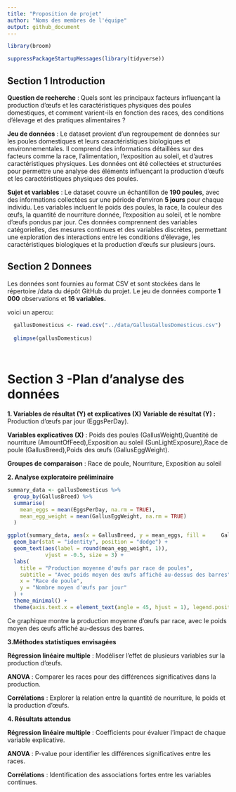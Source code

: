 ---
title: "Proposition de projet"
author: "Noms des membres de l'équipe"
output: github_document
---

```{r load-packages, message = FALSE}
library(broom)
```


```{r echo=FALSE}
suppressPackageStartupMessages(library(tidyverse))
```
## Section 1 Introduction

**Question de recherche** : Quels sont les principaux facteurs influençant la production d'œufs et les caractéristiques physiques des poules domestiques, et comment varient-ils en fonction des races, des conditions d’élevage et des pratiques alimentaires ?

**Jeu de données** : Le dataset provient d’un regroupement de données sur les poules domestiques et leurs caractéristiques biologiques et environnementales. Il comprend des informations détaillées sur des facteurs comme la race, l’alimentation, l’exposition au soleil, et d’autres caractéristiques physiques. Les données ont été collectées et structurées pour permettre une analyse des éléments influençant la production d'œufs et les caractéristiques physiques des poules.


**Sujet et variables** : Le dataset couvre un échantillon de **190 poules**, avec des informations collectées sur une période d’environ **5 jours** pour chaque individu. Les variables incluent le poids des poules, la race, la couleur des œufs, la quantité de nourriture donnée, l’exposition au soleil, et le nombre d’œufs pondus par jour. Ces données comprennent des variables catégorielles, des mesures continues et des variables discrètes, permettant une exploration des interactions entre les conditions d'élevage, les caractéristiques biologiques et la production d'œufs sur plusieurs jours.



## Section 2 Donnees

Les données sont fournies au format CSV et sont stockées dans le répertoire /data du dépôt GitHub du projet. Le jeu de données comporte **1 000** observations et **16 variables.**

voici un apercu:

```{r load-data, echo = FALSE}
  gallusDomesticus <- read.csv("../data/GallusGallusDomesticus.csv")
  
  glimpse(gallusDomesticus)
  
 
```


# Section 3 -Plan d’analyse des données

**1. Variables de résultat (Y) et explicatives (X)**
**Variable de résultat (Y) :** Production d'œufs par jour (EggsPerDay).

**Variables explicatives (X)** : Poids des poules (GallusWeight),Quantité de nourriture (AmountOfFeed),Exposition au soleil (SunLightExposure),Race de poule (GallusBreed),Poids des œufs (GallusEggWeight).

**Groupes de comparaison** : Race de poule, Nourriture, Exposition au soleil 

**2. Analyse exploratoire préliminaire**

```{r  echo = FALSE}
summary_data <- gallusDomesticus %>%
  group_by(GallusBreed) %>%
  summarise(
    mean_eggs = mean(EggsPerDay, na.rm = TRUE),
    mean_egg_weight = mean(GallusEggWeight, na.rm = TRUE)
  ) 

ggplot(summary_data, aes(x = GallusBreed, y = mean_eggs, fill =     GallusBreed)) +
  geom_bar(stat = "identity", position = "dodge") +
  geom_text(aes(label = round(mean_egg_weight, 1)), 
            vjust = -0.5, size = 3) +
  labs(
    title = "Production moyenne d'œufs par race de poules",
    subtitle = "Avec poids moyen des œufs affiché au-dessus des barres",
    x = "Race de poule", 
    y = "Nombre moyen d'œufs par jour"
  ) +
  theme_minimal() +
  theme(axis.text.x = element_text(angle = 45, hjust = 1), legend.position   = "none")
```
Ce graphique montre la production moyenne d'œufs par race, avec le poids moyen des œufs affiché au-dessus des barres.


**3.Méthodes statistiques envisagées**

**Régression linéaire multiple** : Modéliser l'effet de plusieurs variables sur la production d'œufs.

**ANOVA** : Comparer les races pour des différences significatives dans la production.

**Corrélations** : Explorer la relation entre la quantité de nourriture, le poids et la production d'œufs.

**4. Résultats attendus**

**Régression linéaire multiple** : Coefficients pour évaluer l'impact de chaque variable explicative.

**ANOVA** : P-value pour identifier les différences significatives entre les races.

**Corrélations** : Identification des associations fortes entre les variables continues.



